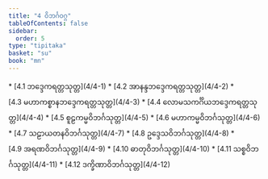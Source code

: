 ```yaml
---
title: "4 ဝိဘင်္ဂဝဂ္ဂ"
tableOfContents: false
sidebar:
  order: 5
type: "tipitaka"
basket: "su"
book: "mn"
---
```



<DynamicBreadcrumb />



<TableOfContents book="mn" section="4">
* [4.1 ဘဒ္ဒေကရတ္တသုတ္တ](4/4-1)
* [4.2 အာနန္ဒဘဒ္ဒေကရတ္တသုတ္တ](4/4-2)
* [4.3 မဟာကစ္စာနဘဒ္ဒေကရတ္တသုတ္တ](4/4-3)
* [4.4 လောမသကင်္ဂိယဘဒ္ဒေကရတ္တသုတ္တ](4/4-4)
* [4.5 စူဠကမ္မဝိဘင်္ဂသုတ္တ](4/4-5)
* [4.6 မဟာကမ္မဝိဘင်္ဂသုတ္တ](4/4-6)
* [4.7 သဠာယတနဝိဘင်္ဂသုတ္တ](4/4-7)
* [4.8 ဥဒ္ဒေသဝိဘင်္ဂသုတ္တ](4/4-8)
* [4.9 အရဏဝိဘင်္ဂသုတ္တ](4/4-9)
* [4.10 ဓာတုဝိဘင်္ဂသုတ္တ](4/4-10)
* [4.11 သစ္စဝိဘင်္ဂသုတ္တ](4/4-11)
* [4.12 ဒက္ခိဏာဝိဘင်္ဂသုတ္တ](4/4-12)
</TableOfContents>